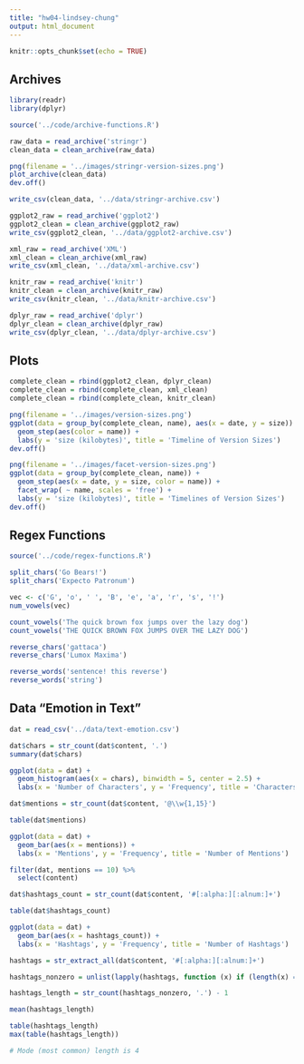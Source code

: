 ```yaml
---
title: "hw04-lindsey-chung"
output: html_document
---
```


```r
knitr::opts_chunk$set(echo = TRUE)
```

## Archives

```r

library(readr)
library(dplyr)

source('../code/archive-functions.R')

raw_data = read_archive('stringr')
clean_data = clean_archive(raw_data)

png(filename = '../images/stringr-version-sizes.png')
plot_archive(clean_data)
dev.off()

write_csv(clean_data, '../data/stringr-archive.csv')

ggplot2_raw = read_archive('ggplot2')
ggplot2_clean = clean_archive(ggplot2_raw)
write_csv(ggplot2_clean, '../data/ggplot2-archive.csv')

xml_raw = read_archive('XML')
xml_clean = clean_archive(xml_raw)
write_csv(xml_clean, '../data/xml-archive.csv')

knitr_raw = read_archive('knitr')
knitr_clean = clean_archive(knitr_raw)
write_csv(knitr_clean, '../data/knitr-archive.csv')

dplyr_raw = read_archive('dplyr')
dplyr_clean = clean_archive(dplyr_raw)
write_csv(dplyr_clean, '../data/dplyr-archive.csv')

```

## Plots

```r

complete_clean = rbind(ggplot2_clean, dplyr_clean)
complete_clean = rbind(complete_clean, xml_clean)
complete_clean = rbind(complete_clean, knitr_clean)

png(filename = '../images/version-sizes.png')
ggplot(data = group_by(complete_clean, name), aes(x = date, y = size)) +
  geom_step(aes(color = name)) +
  labs(y = 'size (kilobytes)', title = 'Timeline of Version Sizes')
dev.off()

png(filename = '../images/facet-version-sizes.png')
ggplot(data = group_by(complete_clean, name)) +
  geom_step(aes(x = date, y = size, color = name)) +
  facet_wrap( ~ name, scales = 'free') +
  labs(y = 'size (kilobytes)', title = 'Timelines of Version Sizes')
dev.off()

```

## Regex Functions

```r

source('../code/regex-functions.R')

split_chars('Go Bears!')
split_chars('Expecto Patronum')

vec <- c('G', 'o', ' ', 'B', 'e', 'a', 'r', 's', '!')
num_vowels(vec)

count_vowels('The quick brown fox jumps over the lazy dog')
count_vowels('THE QUICK BROWN FOX JUMPS OVER THE LAZY DOG')

reverse_chars('gattaca')
reverse_chars('Lumox Maxima')

reverse_words('sentence! this reverse')
reverse_words('string')

```

## Data "Emotion in Text"

```r

dat = read_csv('../data/text-emotion.csv')

dat$chars = str_count(dat$content, '.')
summary(dat$chars)

ggplot(data = dat) +
  geom_histogram(aes(x = chars), binwidth = 5, center = 2.5) +
  labs(x = 'Number of Characters', y = 'Frequency', title = 'Characters per Tweet')

dat$mentions = str_count(dat$content, '@\\w{1,15}')

table(dat$mentions)

ggplot(data = dat) +
  geom_bar(aes(x = mentions)) +
  labs(x = 'Mentions', y = 'Frequency', title = 'Number of Mentions')

filter(dat, mentions == 10) %>%
  select(content)

dat$hashtags_count = str_count(dat$content, '#[:alpha:][:alnum:]+')

table(dat$hashtags_count)

ggplot(data = dat) +
  geom_bar(aes(x = hashtags_count)) +
  labs(x = 'Hashtags', y = 'Frequency', title = 'Number of Hashtags')

hashtags = str_extract_all(dat$content, '#[:alpha:][:alnum:]+')

hashtags_nonzero = unlist(lapply(hashtags, function (x) if (length(x) == 0) NULL else x[[1]]))

hashtags_length = str_count(hashtags_nonzero, '.') - 1

mean(hashtags_length)

table(hashtags_length)
max(table(hashtags_length))

# Mode (most common) length is 4

```